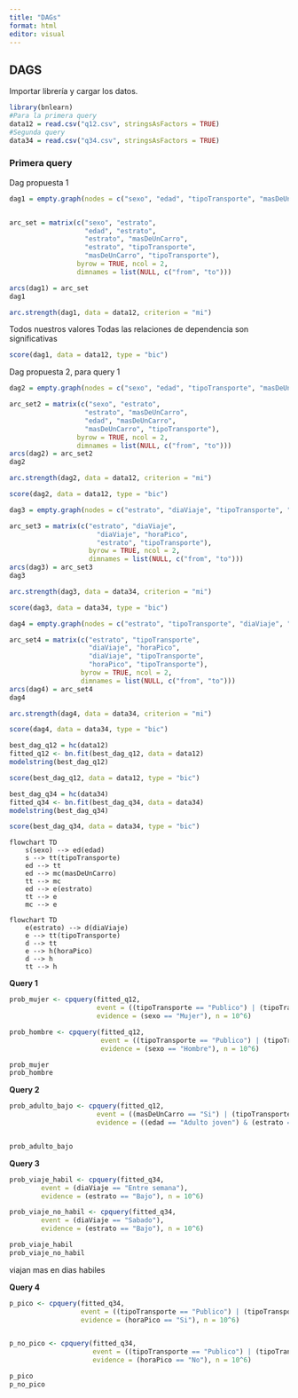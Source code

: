 ```yaml
---
title: "DAGs"
format: html
editor: visual
---
```


## DAGS

Importar librería y cargar los datos.

```r
library(bnlearn)
#Para la primera query
data12 = read.csv("q12.csv", stringsAsFactors = TRUE)
#Segunda query
data34 = read.csv("q34.csv", stringsAsFactors = TRUE)
```

### Primera query

Dag propuesta 1

```r
dag1 = empty.graph(nodes = c("sexo", "edad", "tipoTransporte", "masDeUnCarro", "estrato"))


arc_set = matrix(c("sexo", "estrato",
                   "edad", "estrato",
                   "estrato", "masDeUnCarro",
                   "estrato", "tipoTransporte",
                   "masDeUnCarro", "tipoTransporte"),
                 byrow = TRUE, ncol = 2,
                 dimnames = list(NULL, c("from", "to")))

arcs(dag1) = arc_set
dag1
```

```r
arc.strength(dag1, data = data12, criterion = "mi")
```

Todos nuestros valores Todas las relaciones de dependencia son significativas

```r
score(dag1, data = data12, type = "bic")
```

Dag propuesta 2, para query 1

```r
dag2 = empty.graph(nodes = c("sexo", "edad", "tipoTransporte", "masDeUnCarro", "estrato"))

arc_set2 = matrix(c("sexo", "estrato",
                   "estrato", "masDeUnCarro",
                   "edad", "masDeUnCarro",
                   "masDeUnCarro", "tipoTransporte"),
                 byrow = TRUE, ncol = 2,
                 dimnames = list(NULL, c("from", "to")))
arcs(dag2) = arc_set2
dag2
```

```r
arc.strength(dag2, data = data12, criterion = "mi")
```

```r
score(dag2, data = data12, type = "bic")
```

```r
dag3 = empty.graph(nodes = c("estrato", "diaViaje", "tipoTransporte", "horaPico"))

arc_set3 = matrix(c("estrato", "diaViaje",
                      "diaViaje", "horaPico",
                      "estrato", "tipoTransporte"),
                    byrow = TRUE, ncol = 2,
                    dimnames = list(NULL, c("from", "to")))
arcs(dag3) = arc_set3
dag3
```

```r
arc.strength(dag3, data = data34, criterion = "mi")
```

```r
score(dag3, data = data34, type = "bic")
```

```r
dag4 = empty.graph(nodes = c("estrato", "tipoTransporte", "diaViaje", "horaPico"))

arc_set4 = matrix(c("estrato", "tipoTransporte",
                    "diaViaje", "horaPico",
                    "diaViaje", "tipoTransporte",
                    "horaPico", "tipoTransporte"),
                  byrow = TRUE, ncol = 2,
                  dimnames = list(NULL, c("from", "to")))
arcs(dag4) = arc_set4
dag4
```

```r
arc.strength(dag4, data = data34, criterion = "mi")
```

```r
score(dag4, data = data34, type = "bic")
```

```r
best_dag_q12 = hc(data12)
fitted_q12 <- bn.fit(best_dag_q12, data = data12)
modelstring(best_dag_q12)
```

```r
score(best_dag_q12, data = data12, type = "bic")
```

```r
best_dag_q34 = hc(data34)
fitted_q34 <- bn.fit(best_dag_q34, data = data34)
modelstring(best_dag_q34)
```

```r
score(best_dag_q34, data = data34, type = "bic")
```

```mermaid
flowchart TD
    s(sexo) --> ed(edad)
    s --> tt(tipoTransporte)
    ed --> tt
    ed --> mc(masDeUnCarro)
    tt --> mc
    ed --> e(estrato)
    tt --> e
    mc --> e
```

```mermaid
flowchart TD
    e(estrato) --> d(diaViaje)
    e --> tt(tipoTransporte)
    d --> tt
    e --> h(horaPico)
    d --> h
    tt --> h
```

**Query 1**

```r
prob_mujer <- cpquery(fitted_q12,
                      event = ((tipoTransporte == "Publico") | (tipoTransporte == "Publico y privado")),
                      evidence = (sexo == "Mujer"), n = 10^6)

prob_hombre <- cpquery(fitted_q12,
                       event = ((tipoTransporte == "Publico") | (tipoTransporte == "Publico y privado")),
                       evidence = (sexo == "Hombre"), n = 10^6)

prob_mujer
prob_hombre

```

**Query 2**

```r
prob_adulto_bajo <- cpquery(fitted_q12,
                      event = ((masDeUnCarro == "Si") | (tipoTransporte == "Privado") | (tipoTransporte == "Publico y privado")),
                      evidence = ((edad == "Adulto joven") & (estrato == "Bajo")), n = 10^6)


prob_adulto_bajo
```

**Query 3**

```r
prob_viaje_habil <- cpquery(fitted_q34,
        event = (diaViaje == "Entre semana"),
        evidence = (estrato == "Bajo"), n = 10^6)

prob_viaje_no_habil <- cpquery(fitted_q34,
        event = (diaViaje == "Sabado"),
        evidence = (estrato == "Bajo"), n = 10^6)

prob_viaje_habil
prob_viaje_no_habil
```

viajan mas en dias habiles

**Query 4**

```r

p_pico <- cpquery(fitted_q34, 
                  event = ((tipoTransporte == "Publico") | (tipoTransporte == "Publico y privado")), 
                  evidence = (horaPico == "Si"), n = 10^6)


p_no_pico <- cpquery(fitted_q34, 
                     event = ((tipoTransporte == "Publico") | (tipoTransporte == "Publico y privado")), 
                     evidence = (horaPico == "No"), n = 10^6)

p_pico
p_no_pico

```
